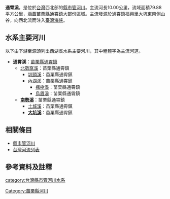 {{Infobox river
| river_name = 通霄溪
| native_name =
| other_name = 
| etymology =
| image_name = 通霄溪.jpg
| image_size =
| caption    = 流經通霄鎮的通霄溪。
| origin     = 大坑
| mouth      = 
| progression = [[台灣海峽|台灣海峽]]
| basin_countries =
| location   = [[苗栗縣|苗栗縣]][[通霄鎮|通霄鎮]]
| length     = {{convert|10.00|km|}}
| elevation  = 
| mouth_elevation =
| discharge  =
| watershed  = {{convert|79.88|km2|}}
}}
'''通霄溪'''，是位於[[台灣|台灣]]西北部的[[縣市管河川|縣市管河川]]。主流河長10.00公里，流域面積79.88平方公里，涵蓋[[苗栗縣|苗栗縣]][[通霄鎮|通霄鎮]]大部份區域。主流發源於通霄鎮福興里大坑東南側山谷，向西北流而注入[[臺灣海峽|臺灣海峽]]。

==水系主要河川==
以下由下游至源頭列出西湖溪水系主要河川，其中粗體字為主流河道。 
*'''通霄溪'''：[[苗栗縣|苗栗縣]][[通霄鎮|通霄鎮]]
**[[北勢窩溪|北勢窩溪]]：苗栗縣通霄鎮
***[[圳頭溪|圳頭溪]]：苗栗縣通霄鎮
***[[內湖溪|內湖溪]]：苗栗縣通霄鎮
****[[楓樹溪_(苗栗縣)|楓樹溪]]：苗栗縣通霄鎮
****[[烏眉溪|烏眉溪]]：苗栗縣通霄鎮
**'''[[南勢溪_(苗栗縣)|南勢溪]]'''：苗栗縣通霄鎮
***[[土城溪|土城溪]]：苗栗縣通霄鎮
***'''[[大坑溪_(苗栗縣)|大坑溪]]'''：苗栗縣通霄鎮

==相關條目==
*[[縣市管河川|縣市管河川]]
*[[台灣河流列表|台灣河流列表]]

==參考資料及註釋==
{{reflist}}

{{台灣河流}}

[[category:台灣縣市管河川水系|category:台灣縣市管河川水系]]
[[Category:苗栗縣河川|Category:苗栗縣河川]]

{{Taiwan-river-stub}}